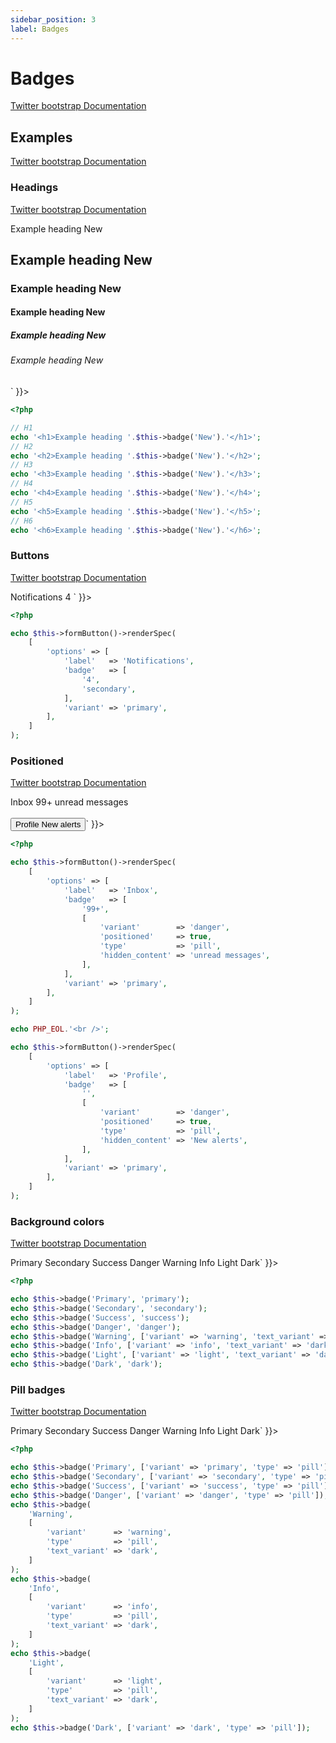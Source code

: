 ```yaml
---
sidebar_position: 3
label: Badges
---
```



# Badges

[Twitter bootstrap Documentation](https://getbootstrap.com/docs/5.1/components/badge/)

## Examples

[Twitter bootstrap Documentation](https://getbootstrap.com/docs/5.1/components/badge/#examples)

### Headings

[Twitter bootstrap Documentation](https://getbootstrap.com/docs/5.1/components/badge/#headings)

<Tabs>
<TabItem value="result" label="Result" default>
  <HtmlCode bootstrapVersion="5.1">
      <div dangerouslySetInnerHTML={{ __html: `<h1>Example heading <span class="badge bg-secondary">New</span>
</h1>
<h2>Example heading <span class="badge bg-secondary">New</span>
</h2>
<h3>Example heading <span class="badge bg-secondary">New</span>
</h3>
<h4>Example heading <span class="badge bg-secondary">New</span>
</h4>
<h5>Example heading <span class="badge bg-secondary">New</span>
</h5>
<h6>Example heading <span class="badge bg-secondary">New</span>
</h6>` }}></div>
  </HtmlCode>
</TabItem>
<TabItem value="source" label="Source">

```php
<?php

// H1
echo '<h1>Example heading '.$this->badge('New').'</h1>';
// H2
echo '<h2>Example heading '.$this->badge('New').'</h2>';
// H3
echo '<h3>Example heading '.$this->badge('New').'</h3>';
// H4
echo '<h4>Example heading '.$this->badge('New').'</h4>';
// H5
echo '<h5>Example heading '.$this->badge('New').'</h5>';
// H6
echo '<h6>Example heading '.$this->badge('New').'</h6>';

```

</TabItem>
</Tabs>

### Buttons

[Twitter bootstrap Documentation](https://getbootstrap.com/docs/5.1/components/badge/#buttons)

<Tabs>
<TabItem value="result" label="Result" default>
  <HtmlCode bootstrapVersion="5.1">
      <div dangerouslySetInnerHTML={{ __html: `<button class="btn btn-primary" name="button" type="button" value="">
    Notifications
    <span class="badge bg-secondary">4</span>
</button>` }}></div>
  </HtmlCode>
</TabItem>
<TabItem value="source" label="Source">

```php
<?php

echo $this->formButton()->renderSpec(
    [
        'options' => [
            'label'   => 'Notifications',
            'badge'   => [
                '4',
                'secondary',
            ],
            'variant' => 'primary',
        ],
    ]
);

```

</TabItem>
</Tabs>

### Positioned

[Twitter bootstrap Documentation](https://getbootstrap.com/docs/5.1/components/badge/#positioned)

<Tabs>
<TabItem value="result" label="Result" default>
  <HtmlCode bootstrapVersion="5.1">
      <div dangerouslySetInnerHTML={{ __html: `<button class="btn btn-primary position-relative" name="button" type="button" value="">
    Inbox
    <span class="badge bg-danger position-absolute rounded-pill start-100 top-0 translate-middle">
        99+
        <span class="visually-hidden">unread messages</span>
    </span>
</button>
<br></br>
<button class="btn btn-primary position-relative" name="button" type="button" value="">
    Profile
    <span class="bg-danger border border-light p-2 position-absolute rounded-pill start-100 top-0 translate-middle"><span class="visually-hidden">New alerts</span></span>
</button>` }}></div>
  </HtmlCode>
</TabItem>
<TabItem value="source" label="Source">

```php
<?php

echo $this->formButton()->renderSpec(
    [
        'options' => [
            'label'   => 'Inbox',
            'badge'   => [
                '99+',
                [
                    'variant'        => 'danger',
                    'positioned'     => true,
                    'type'           => 'pill',
                    'hidden_content' => 'unread messages',
                ],
            ],
            'variant' => 'primary',
        ],
    ]
);

echo PHP_EOL.'<br />';

echo $this->formButton()->renderSpec(
    [
        'options' => [
            'label'   => 'Profile',
            'badge'   => [
                '',
                [
                    'variant'        => 'danger',
                    'positioned'     => true,
                    'type'           => 'pill',
                    'hidden_content' => 'New alerts',
                ],
            ],
            'variant' => 'primary',
        ],
    ]
);

```

</TabItem>
</Tabs>

### Background colors

[Twitter bootstrap Documentation](https://getbootstrap.com/docs/5.1/components/badge/#background-colors)

<Tabs>
<TabItem value="result" label="Result" default>
  <HtmlCode bootstrapVersion="5.1">
      <div dangerouslySetInnerHTML={{ __html: `<span class="badge bg-primary">Primary</span>
<span class="badge bg-secondary">Secondary</span>
<span class="badge bg-success">Success</span>
<span class="badge bg-danger">Danger</span>
<span class="badge bg-warning text-dark">Warning</span>
<span class="badge bg-info text-dark">Info</span>
<span class="badge bg-light text-dark">Light</span>
<span class="badge bg-dark">Dark</span>` }}></div>
  </HtmlCode>
</TabItem>
<TabItem value="source" label="Source">

```php
<?php

echo $this->badge('Primary', 'primary');
echo $this->badge('Secondary', 'secondary');
echo $this->badge('Success', 'success');
echo $this->badge('Danger', 'danger');
echo $this->badge('Warning', ['variant' => 'warning', 'text_variant' => 'dark']);
echo $this->badge('Info', ['variant' => 'info', 'text_variant' => 'dark']);
echo $this->badge('Light', ['variant' => 'light', 'text_variant' => 'dark']);
echo $this->badge('Dark', 'dark');

```

</TabItem>
</Tabs>

### Pill badges

[Twitter bootstrap Documentation](https://getbootstrap.com/docs/5.1/components/badge/#pill-badges)

<Tabs>
<TabItem value="result" label="Result" default>
  <HtmlCode bootstrapVersion="5.1">
      <div dangerouslySetInnerHTML={{ __html: `<span class="badge bg-primary rounded-pill">Primary</span>
<span class="badge bg-secondary rounded-pill">Secondary</span>
<span class="badge bg-success rounded-pill">Success</span>
<span class="badge bg-danger rounded-pill">Danger</span>
<span class="badge bg-warning rounded-pill text-dark">Warning</span>
<span class="badge bg-info rounded-pill text-dark">Info</span>
<span class="badge bg-light rounded-pill text-dark">Light</span>
<span class="badge bg-dark rounded-pill">Dark</span>` }}></div>
  </HtmlCode>
</TabItem>
<TabItem value="source" label="Source">

```php
<?php

echo $this->badge('Primary', ['variant' => 'primary', 'type' => 'pill']);
echo $this->badge('Secondary', ['variant' => 'secondary', 'type' => 'pill']);
echo $this->badge('Success', ['variant' => 'success', 'type' => 'pill']);
echo $this->badge('Danger', ['variant' => 'danger', 'type' => 'pill']);
echo $this->badge(
    'Warning',
    [
        'variant'      => 'warning',
        'type'         => 'pill',
        'text_variant' => 'dark',
    ]
);
echo $this->badge(
    'Info',
    [
        'variant'      => 'info',
        'type'         => 'pill',
        'text_variant' => 'dark',
    ]
);
echo $this->badge(
    'Light',
    [
        'variant'      => 'light',
        'type'         => 'pill',
        'text_variant' => 'dark',
    ]
);
echo $this->badge('Dark', ['variant' => 'dark', 'type' => 'pill']);

```

</TabItem>
</Tabs>

